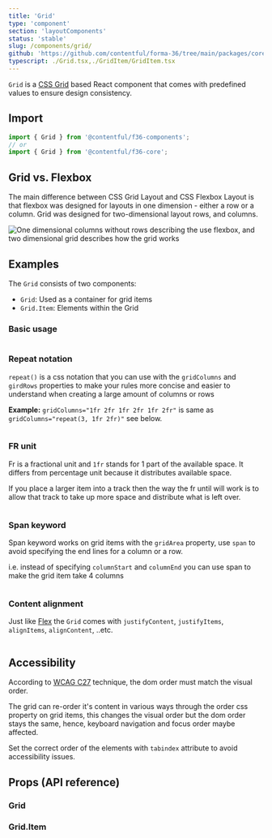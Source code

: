 ```yaml
---
title: 'Grid'
type: 'component'
section: 'layoutComponents'
status: 'stable'
slug: /components/grid/
github: 'https://github.com/contentful/forma-36/tree/main/packages/core/src/Grid'
typescript: ./Grid.tsx,./GridItem/GridItem.tsx
---
```


`Grid` is a [CSS Grid](https://developer.mozilla.org/en-US/docs/Glossary/Grid) based React component that comes with predefined values to ensure design consistency.

## Import

```js static=true
import { Grid } from '@contentful/f36-components';
// or
import { Grid } from '@contentful/f36-core';
```

## Grid vs. Flexbox

The main difference between CSS Grid Layout and CSS Flexbox Layout is that flexbox was designed for layouts in one dimension - either a row or a column.
Grid was designed for two-dimensional layout rows, and columns.

![One dimensional columns without rows describing the use flexbox, and two dimensional grid describes how the grid works](/docs-images/grid_vs_flexbox.png)

## Examples

The `Grid` consists of two components:

- `Grid`: Used as a container for grid items
- `Grid.Item`: Elements within the Grid

### Basic usage

```jsx file=examples/BasicGridExample.tsx

```

### Repeat notation

`repeat()` is a css notation that you can use with the `gridColumns` and `girdRows` properties to make your rules more concise and easier to understand when creating a large amount of columns or rows

**Example:** `gridColumns="1fr 2fr 1fr 2fr 1fr 2fr"` is same as `gridColumns="repeat(3, 1fr 2fr)"` see below.

```jsx file=examples/RepeatNotationGridExample.tsx

```

### FR unit

Fr is a fractional unit and `1fr` stands for 1 part of the available space. It differs from percentage unit because it distributes available space.

If you place a larger item into a track then the way the fr until will work is to allow that track to take up more space and distribute what is left over.

```jsx file=examples/FrGridExample.tsx

```

### Span keyword

Span keyword works on grid items with the `gridArea` property, use `span` to avoid specifying the end lines for a column or a row.

i.e. instead of specifying `columnStart` and `columnEnd` you can use span to make the grid item take 4 columns

```jsx file=examples/SpanKeywordGridExample.tsx

```

### Content alignment

Just like [Flex] the `Grid` comes with `justifyContent`, `justifyItems`, `alignItems`, `alignContent`, ..etc.

```jsx file=examples/ContentAlignmentGridExample.tsx

```

## Accessibility

According to [WCAG C27](https://www.w3.org/TR/WCAG20-TECHS/C27.html) technique, the dom order must match the visual order.

The grid can re-order it's content in various ways through the order css property on grid items, this changes the visual order but the dom order stays the same, hence,
keyboard navigation and focus order maybe affected.

Set the correct order of the elements with `tabindex` attribute to avoid accessibility issues.

## Props (API reference)

### Grid

<PropsTable of="Grid" />

### Grid.Item

<PropsTable of="GridItem" />

[box]: ../components/box
[flex]: ../components/flex
